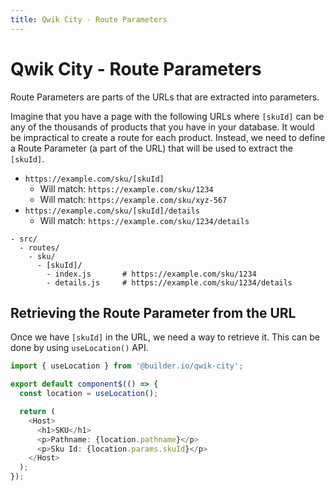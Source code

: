 ```yaml
---
title: Qwik City - Route Parameters
---
```


# Qwik City - Route Parameters 

Route Parameters are parts of the URLs that are extracted into parameters. 

Imagine that you have a page with the following URLs where `[skuId]` can be any of the thousands of products that you have in your database. It would be impractical to create a route for each product. Instead, we need to define a Route Parameter (a part of the URL) that will be used to extract the `[skuId]`.

- `https://example.com/sku/[skuId]` 
  - Will match: `https://example.com/sku/1234` 
  - Will match: `https://example.com/sku/xyz-567`
- `https://example.com/sku/[skuId]/details` 
  - Will match: `https://example.com/sku/1234/details`

```
- src/
  - routes/
    - sku/
      - [skuId]/
        - index.js       # https://example.com/sku/1234
        - details.js     # https://example.com/sku/1234/details
```


## Retrieving the Route Parameter from the URL

Once we have `[skuId]` in the URL, we need a way to retrieve it. This can be done by using `useLocation()` API.

```typescript
import { useLocation } from '@builder.io/qwik-city';

export default component$(() => {
  const location = useLocation();

  return (
    <Host>
      <h1>SKU</h1>
      <p>Pathname: {location.pathname}</p>
      <p>Sku Id: {location.params.skuId}</p>
    </Host>
  );
});
```
